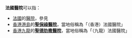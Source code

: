 '''法國醫院'''可以指：
* [[法國|法國]]的[[醫院|醫院]]，參見'''{{link-en|法國醫院列表|List of hospitals in France}}'''
* [[香港|香港]][[香港島|港島]]的'''[[聖保祿醫院_(香港)|聖保祿醫院]]'''，當地俗稱為「（香港）法國醫院」
* [[香港|香港]][[九龍|九龍]]的'''[[聖德肋撒醫院|聖德肋撒醫院]]'''，當地俗稱為「（九龍）法國醫院」

{{disambiguation|CAT=四字醫院消歧義}}